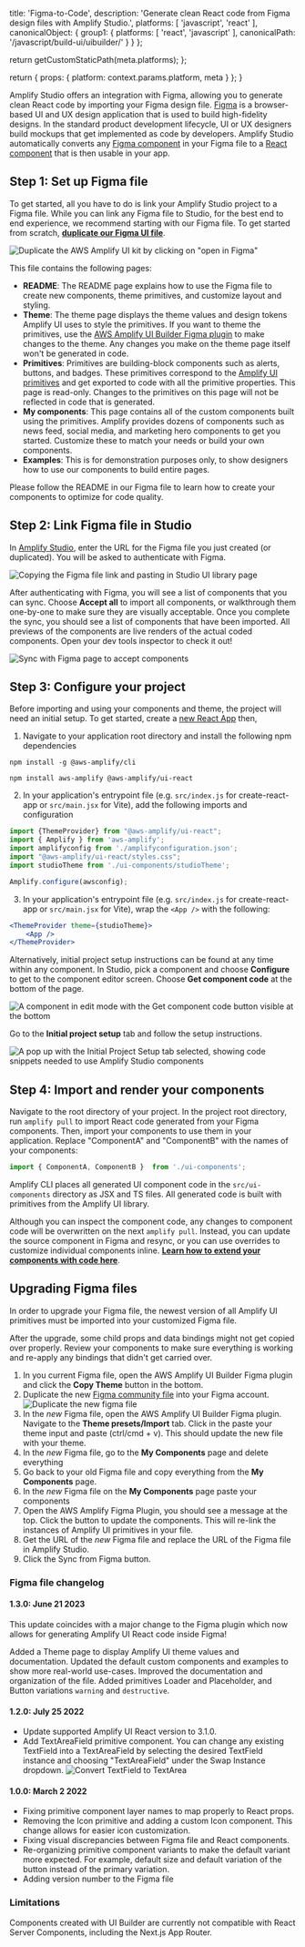                   
  title: 'Figma-to-Code',
  description: 'Generate clean React code from Figma design files with Amplify Studio.',
  platforms: [
    'javascript',
    'react'
  ],
  canonicalObject: {
    group1: {
      platforms: [
        'react',
        'javascript'
      ],
      canonicalPath: '/javascript/build-ui/uibuilder/'
    }
  }
};

  return getCustomStaticPath(meta.platforms);
};

  return {
    props: {
      platform: context.params.platform,
      meta
    }
  };
}
          

Amplify Studio offers an integration with Figma, allowing you to generate clean React code by importing your Figma design file. [Figma](https://figma.com/) is a browser-based UI and UX design application that is used to build high-fidelity designs. In the standard product development lifecycle, UI or UX designers build mockups that get implemented as code by developers. Amplify Studio automatically converts any [Figma component](https://help.figma.com/hc/en-us/articles/360038662654-Guide-to-Components-in-Figma) in your Figma file to a [React component](https://reactjs.org/docs/components-and-props.html) that is then usable in your app.

## Step 1: Set up Figma file

To get started, all you have to do is link your Amplify Studio project to a Figma file. While you can link any Figma file to Studio, for the best end to end experience, we recommend starting with our Figma file. To get started from scratch, **[duplicate our Figma UI file](https://www.figma.com/community/file/1047600760128127424)**.

![Duplicate the AWS Amplify UI kit by clicking on "open in Figma"](/images/console/ui-figma-file.png)

This file contains the following pages:

- **README**: The README page explains how to use the Figma file to create new components, theme primitives, and customize layout and styling.
- **Theme**: The theme page displays the theme values and design tokens Amplify UI uses to style the primitives. If you want to theme the primitives, use the [AWS Amplify UI Builder Figma plugin](https://www.figma.com/community/plugin/1040722185526429545) to make changes to the theme. Any changes you make on the theme page itself won't be generated in code.
- **Primitives**: Primitives are building-block components such as alerts, buttons, and badges. These primitives correspond to the [Amplify UI primitives](https://ui.docs.amplify.aws/react/components) and get exported to code with all the primitive properties. This page is read-only. Changes to the primitives on this page will not be reflected in code that is generated.
- **My components**: This page contains all of the custom components built using the primitives. Amplify provides dozens of components such as news feed, social media, and marketing hero components to get you started. Customize these to match your needs or build your own components.
- **Examples**: This is for demonstration purposes only, to show designers how to use our components to build entire pages.

Please follow the README in our Figma file to learn how to create your components to optimize for code quality.

## Step 2: Link Figma file in Studio

In [Amplify Studio](/[platform]/tools/console/adminui/start/#logging-in-and-creating-an-app), enter the URL for the Figma file you just created (or duplicated). You will be asked to authenticate with Figma.

![Copying the Figma file link and pasting in Studio UI library page](/images/console/ui-figma-to-studio.png)

After authenticating with Figma, you will see a list of components that you can sync. Choose **Accept all** to import all components, or walkthrough them one-by-one to make sure they are visually acceptable. Once you complete the sync, you should see a list of components that have been imported. All previews of the components are live renders of the actual coded components. Open your dev tools inspector to check it out!

![Sync with Figma page to accept components](/images/console/ui-figma-sync.png)

## Step 3: Configure your project

Before importing and using your components and theme, the project will need an initial setup. To get started, create a [new React App](/[platform]/start/project-setup/create-application/#create-a-new-react-app) then,

1. Navigate to your application root directory and install the following npm dependencies

```
npm install -g @aws-amplify/cli
```

```
npm install aws-amplify @aws-amplify/ui-react
```

2. In your application's entrypoint file (e.g. `src/index.js` for create-react-app or `src/main.jsx` for Vite), add the following imports and configuration

```jsx
import {ThemeProvider} from "@aws-amplify/ui-react";
import { Amplify } from 'aws-amplify';
import amplifyconfig from './amplifyconfiguration.json';
import "@aws-amplify/ui-react/styles.css";
import studioTheme from './ui-components/studioTheme';

Amplify.configure(awsconfig);
```
3. In your application's entrypoint file (e.g. `src/index.js` for create-react-app or `src/main.jsx` for Vite), wrap the `<App />` with the following:

```jsx
<ThemeProvider theme={studioTheme}>
    <App />
</ThemeProvider>
```


Alternatively, initial project setup instructions can be found at any time within any component. In Studio, pick a component and choose **Configure** to get to the component editor screen. Choose **Get component code** at the bottom of the page.

![A component in edit mode with the Get component code button visible at the bottom](/images/studio/ui-setup1.png)

Go to the **Initial project setup** tab and follow the setup instructions.

![A pop up with the Initial Project Setup tab selected, showing code snippets needed to use Amplify Studio components](/images/studio/ui-setup2.png)

## Step 4: Import and render your components

Navigate to the root directory of your project. In the project root directory, run `amplify pull` to import React code generated from your Figma components. Then, import your components to use them in your application. Replace "ComponentA" and "ComponentB" with the names of your components:
```jsx
import { ComponentA, ComponentB }  from './ui-components';

```

Amplify CLI places all generated UI component code in the `src/ui-components` directory as JSX and TS files. All generated code is built with primitives from the Amplify UI library.

Although you can inspect the component code, any changes to component code will be overwritten on the next `amplify pull`. Instead, you can update the source component in Figma and resync, or you can use overrides to customize individual components inline. **[Learn how to extend your components with code here](/[platform]/build-ui/uibuilder/override/)**.



## Upgrading Figma files

In order to upgrade your Figma file, the newest version of all Amplify UI primitives must be imported into your customized Figma file.

<Callout>
After the upgrade, some child props and data bindings might not get copied over properly. Review your components to make sure everything is working and re-apply any bindings that didn't get carried over.
</Callout>

1. In you current Figma file, open the AWS Amplify UI Builder Figma plugin and click the **Copy Theme** button in the bottom.
1. Duplicate the new [Figma community file](https://www.figma.com/community/file/1047600760128127424) into your Figma account.
![Duplicate the new figma file](/images/console/ui-figma-file.png)
1. In the _new_ Figma file, open the AWS Amplify UI Builder Figma plugin. Navigate to the **Theme presets/Import** tab. Click in the paste your theme input and paste (ctrl/cmd + v). This should update the new file with your theme.
1. In the _new_ Figma file, go to the **My Components** page and delete everything
1. Go back to your old Figma file and copy everything from the **My Components** page.
1. In the _new_ Figma file on the **My Components** page paste your components
1. Open the AWS Amplify Figma Plugin, you should see a message at the top. Click the button to update the components. This will re-link the instances of Amplify UI primitives in your file.
1. Get the URL of the _new_ Figma file and replace the URL of the Figma file in Amplify Studio.
1. Click the Sync from Figma button.


### Figma file changelog

#### 1.3.0: June 21 2023

This update coincides with a major change to the Figma plugin which now allows for generating Amplify UI React code inside Figma!

Added a Theme page to display Amplify UI theme values and documentation. Updated the default custom components and examples to show more real-world use-cases. Improved the documentation and organization of the file. Added primitives Loader and Placeholder, and Button variations `warning` and `destructive`.


#### 1.2.0: July 25 2022

* Update supported Amplify UI React version to 3.1.0.
* Add TextAreaField primitive component. You can change any existing TextField into a TextAreaField by selecting the desired TextField instance and choosing "TextAreaField" under the Swap Instance dropdown.
![Convert TextField to TextArea](/images/console/ui-figma-textfield-to-textarea.gif)

#### 1.0.0: March 2 2022

* Fixing primitive component layer names to map properly to React props.
* Removing the Icon primitive and adding a custom Icon component. This change allows for easier icon customization.
* Fixing visual discrepancies between Figma file and React components.
* Re-organizing primitive component variants to make the default variant more expected. For example, default size and default variation of the button instead of the primary variation.
* Adding version number to the Figma file

### Limitations

Components created with UI Builder are currently not compatible with React Server Components, including the Next.js App Router.
